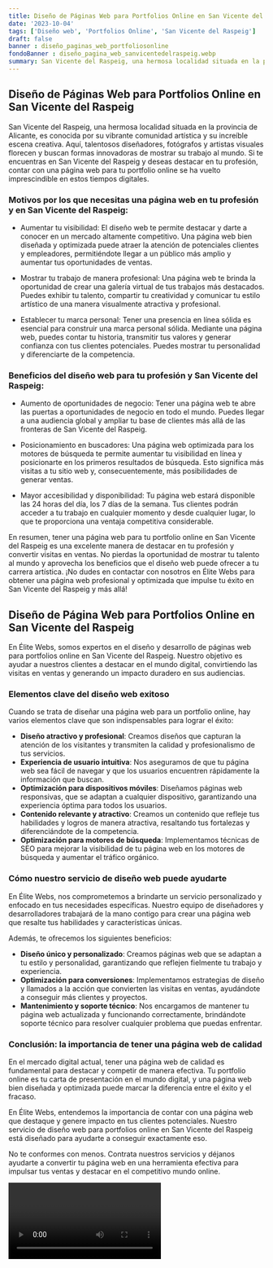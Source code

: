 ```yaml
---
title: Diseño de Páginas Web para Portfolios Online en San Vicente del Raspeig
date: '2023-10-04'
tags: ['Diseño web', 'Portfolios Online', 'San Vicente del Raspeig']
draft: false
banner : diseño_paginas_web_portfoliosonline
fondoBanner : diseño_pagina_web_sanvicentedelraspeig.webp
summary: San Vicente del Raspeig, una hermosa localidad situada en la provincia de Alicante, es conocida por su vibrante comunidad artística y su increíble escena creativa. Aquí, talentosos diseñadores, fotógrafos y artistas visuales florecen y buscan formas innovadoras de mostrar su trabajo al mundo. Si te encuentras en San Vicente del Raspeig y deseas destacar en tu profesión, contar con una página web para tu portfolio online se ha vuelto imprescindible en estos tiempos digitales.
---
```


## Diseño de Páginas Web para Portfolios Online en San Vicente del Raspeig

San Vicente del Raspeig, una hermosa localidad situada en la provincia de Alicante, es conocida por su vibrante comunidad artística y su increíble escena creativa. Aquí, talentosos diseñadores, fotógrafos y artistas visuales florecen y buscan formas innovadoras de mostrar su trabajo al mundo. Si te encuentras en San Vicente del Raspeig y deseas destacar en tu profesión, contar con una página web para tu portfolio online se ha vuelto imprescindible en estos tiempos digitales.

### Motivos por los que necesitas una página web en tu profesión y en San Vicente del Raspeig:

- Aumentar tu visibilidad: El diseño web te permite destacar y darte a conocer en un mercado altamente competitivo. Una página web bien diseñada y optimizada puede atraer la atención de potenciales clientes y empleadores, permitiéndote llegar a un público más amplio y aumentar tus oportunidades de ventas.

- Mostrar tu trabajo de manera profesional: Una página web te brinda la oportunidad de crear una galería virtual de tus trabajos más destacados. Puedes exhibir tu talento, compartir tu creatividad y comunicar tu estilo artístico de una manera visualmente atractiva y profesional.

- Establecer tu marca personal: Tener una presencia en línea sólida es esencial para construir una marca personal sólida. Mediante una página web, puedes contar tu historia, transmitir tus valores y generar confianza con tus clientes potenciales. Puedes mostrar tu personalidad y diferenciarte de la competencia.

### Beneficios del diseño web para tu profesión y San Vicente del Raspeig:

- Aumento de oportunidades de negocio: Tener una página web te abre las puertas a oportunidades de negocio en todo el mundo. Puedes llegar a una audiencia global y ampliar tu base de clientes más allá de las fronteras de San Vicente del Raspeig.

- Posicionamiento en buscadores: Una página web optimizada para los motores de búsqueda te permite aumentar tu visibilidad en línea y posicionarte en los primeros resultados de búsqueda. Esto significa más visitas a tu sitio web y, consecuentemente, más posibilidades de generar ventas.

- Mayor accesibilidad y disponibilidad: Tu página web estará disponible las 24 horas del día, los 7 días de la semana. Tus clientes podrán acceder a tu trabajo en cualquier momento y desde cualquier lugar, lo que te proporciona una ventaja competitiva considerable.

En resumen, tener una página web para tu portfolio online en San Vicente del Raspeig es una excelente manera de destacar en tu profesión y convertir visitas en ventas. No pierdas la oportunidad de mostrar tu talento al mundo y aprovecha los beneficios que el diseño web puede ofrecer a tu carrera artística. ¡No dudes en contactar con nosotros en Élite Webs para obtener una página web profesional y optimizada que impulse tu éxito en San Vicente del Raspeig y más allá!

<GifSeo />

<Cta />

## Diseño de Página Web para Portfolios Online en San Vicente del Raspeig

En Élite Webs, somos expertos en el diseño y desarrollo de páginas web para portfolios online en San Vicente del Raspeig. Nuestro objetivo es ayudar a nuestros clientes a destacar en el mundo digital, convirtiendo las visitas en ventas y generando un impacto duradero en sus audiencias.

### Elementos clave del diseño web exitoso

Cuando se trata de diseñar una página web para un portfolio online, hay varios elementos clave que son indispensables para lograr el éxito:

- **Diseño atractivo y profesional**: Creamos diseños que capturan la atención de los visitantes y transmiten la calidad y profesionalismo de tus servicios.
- **Experiencia de usuario intuitiva**: Nos aseguramos de que tu página web sea fácil de navegar y que los usuarios encuentren rápidamente la información que buscan.
- **Optimización para dispositivos móviles**: Diseñamos páginas web responsivas, que se adaptan a cualquier dispositivo, garantizando una experiencia óptima para todos los usuarios.
- **Contenido relevante y atractivo**: Creamos un contenido que refleje tus habilidades y logros de manera atractiva, resaltando tus fortalezas y diferenciándote de la competencia.
- **Optimización para motores de búsqueda**: Implementamos técnicas de SEO para mejorar la visibilidad de tu página web en los motores de búsqueda y aumentar el tráfico orgánico.

### Cómo nuestro servicio de diseño web puede ayudarte

En Élite Webs, nos comprometemos a brindarte un servicio personalizado y enfocado en tus necesidades específicas. Nuestro equipo de diseñadores y desarrolladores trabajará de la mano contigo para crear una página web que resalte tus habilidades y características únicas.

Además, te ofrecemos los siguientes beneficios:

- **Diseño único y personalizado**: Creamos páginas web que se adaptan a tu estilo y personalidad, garantizando que reflejen fielmente tu trabajo y experiencia.
- **Optimización para conversiones**: Implementamos estrategias de diseño y llamados a la acción que convierten las visitas en ventas, ayudándote a conseguir más clientes y proyectos.
- **Mantenimiento y soporte técnico**: Nos encargamos de mantener tu página web actualizada y funcionando correctamente, brindándote soporte técnico para resolver cualquier problema que puedas enfrentar.

### Conclusión: la importancia de tener una página web de calidad

En el mercado digital actual, tener una página web de calidad es fundamental para destacar y competir de manera efectiva. Tu portfolio online es tu carta de presentación en el mundo digital, y una página web bien diseñada y optimizada puede marcar la diferencia entre el éxito y el fracaso.

En Élite Webs, entendemos la importancia de contar con una página web que destaque y genere impacto en tus clientes potenciales. Nuestro servicio de diseño web para portfolios online en San Vicente del Raspeig está diseñado para ayudarte a conseguir exactamente eso.

No te conformes con menos. Contrata nuestros servicios y déjanos ayudarte a convertir tu página web en una herramienta efectiva para impulsar tus ventas y destacar en el competitivo mundo online.

<Video />

<CtaBot job='Portfolios Online' city='San Vicente del Raspeig'/>

<Gmaps query='San Vicente del Raspeig+españa+maps' />